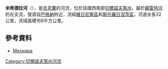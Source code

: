 '''米希德拉河'''（{{lang-uk|Михидра}}），是[[烏克蘭|烏克蘭]]的河流，位於該國西南部[[切爾諾夫策州|切爾諾夫策州]]，屬於[[錫雷特河|錫雷特河]]的左支流，發源自[[巴格納_(維日尼察區)|巴格納]]附近，流經[[維日尼察區|維日尼察區]]和[[斯托羅日涅茨區|斯托羅日涅茨區]]，河道全長32公里，流域面積168平方公里。

==參考資料==
* [https://web.archive.org/web/20131005022808/http://do.gendocs.ru/docs/index-29520.html?page=29 Михидра]

{{DEFAULTSORT:Михидра}}
[[Category:切爾諾夫策州河流|Category:切爾諾夫策州河流]]


{{Ukraine-river-stub}}